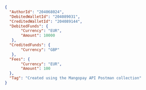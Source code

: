 ```json REST  

{
  "AuthorId": "204068024",
  "DebitedWalletId": "204089031",
  "CreditedWalletId": "204089144",
  "DebitedFunds": {
       "Currency": "EUR",
       "Amount": 10000
   },
  "CreditedFunds": {
       "Currency": "GBP"
   },
  "Fees": {
       "Currency": "EUR",
       "Amount": 100
  },
  "Tag": "Created using the Mangopay API Postman collection"
}  
```
